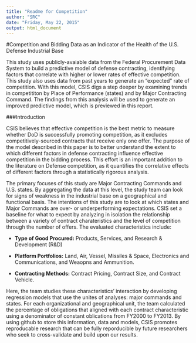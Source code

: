 ```yaml
---
title: "Readme for Competition"
author: "SRC"
date: "Friday, May 22, 2015"
output: html_document
---
```


#Competition and Bidding Data as an Indicator of the Health of the U.S. Defense Industrial Base

This study uses publicly-avaiable data from the Federal Procurement Data System to build a predictive model of defense contracting, identifying factors that correlate with higher or lower rates of effective competition.  This study also uses data from past years to generate an "expected" rate of competition.  With this model, CSIS digs a step deeper by examining trends in competititon by Place of Performance (states) and by Major Contracting Command.  The findings from this analysis will be used to generate an improved predictive model, which is previewed in this report.  

###Introduction

CSIS believes that effective competition is the best metric to measure whether DoD is successfully promoting competition, as it excludes competitively-sourced contracts that receive only one offer.  The purpose of the model described in this paper is to better understand the extent to which different factors in defense contracting influence effective competition in the bidding process.  This effort is an important addition to the literature on Defense competition, as it quantifies the correlative effects of different factors through a statistically rigorous analysis.  

The primary focuses of this study are Major Contracting Commands and U.S. states.  By aggregating the data at this level, the study team can look for signs of weakness in the industrial base on a geographical and functional basis.  The intentions of this study are to look at which states and Major Commands are over- or underperforming expectations.  CSIS set a baseline for what to expect by analyzing in isolation the relationship between a variety of contract charateristics and the level of competition through the number of offers. The evaluated characteristics include: 

- **Type of Good Procured:** Products, Services, and Research & Development (R&D)

- **Platform Portfolios:** Land, Air, Vessel, Missiles & Space, Electronics and Communications, and Weaopns and Ammunition.

- **Contracting Methods:** Contract Pricing, Contract Size, and Contract Vehicle.

Here, the team studies these characteristics' interaction by developing regression models that use the unites of analyses: major commands and states.  For each organizational and geographical unit, the team calculated the percentage of obligations that aligned with each contract characteristic using a denominator of constant oblications from FY2000 to FY2013.  By using github to store this information, data and models, CSIS promotes reproducable research that can be fully reporducible by future researchers who seek to cross-validate and build upon our results.




